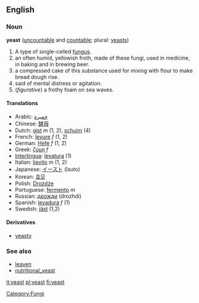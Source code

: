 ==English==
===Noun===
'''yeast''' ([[uncountable]] and [[countable]]; plural: [[yeasts]])

# A type of single-celled [[fungus]].
# an often humid, yellowish froth, made of these fungi, used in medicine, in baking and in brewing beer.
# a compressed cake of this substance used for mixing with flour to make  bread dough rise.
# said of mental distress or agitation. <!--this sounds like an adjective-->
# (''figurative'') a frothy foam on sea waves.

==== Translations ====
*Arabic: [[خميرة]]
*Chinese: [[酵母]]
*Dutch: [[gist]] ''m'' (1, 2), [[schuim]] (4)
*French: [[levure]] ''f'' (1, 2)
*German: [[Hefe]] ''f'' (1, 2)
*Greek: [[ζύμη]] ''f''
*[[Interlingua]]: [[levatura]] (1)
*Italian: [[lievito]] ''m'' (1, 2)
*Japanese: [[イースト]] (īsuto)
*Korean: [[효모]]
*Polish: [[Drożdże]]
*Portuguese: [[fermento]] ''m''
*Russian: [[дрожди]] (drozhdi)
*Spanish: [[levadura]] ''f'' (1)
*Swedish: [[jäst]] (1,2)

====Derivatives====
*[[yeasty]]

=== See also ===
*[[leaven]]
*[[nutritional_yeast]]

[[it:yeast]]
[[pl:yeast]]
[[fi:yeast]]

[[Category:Fungi]]